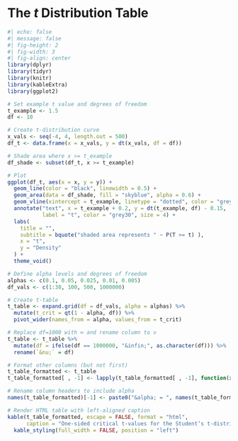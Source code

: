 # The $t$ Distribution Table {#sec-ttbl .appendix}

```r
#| echo: false
#| message: false
#| fig-height: 2
#| fig-width: 3
#| fig-align: center
library(dplyr)
library(tidyr)
library(knitr)
library(kableExtra)
library(ggplot2)

# Set example t value and degrees of freedom
t_example <- 1.5
df <- 10

# Create t-distribution curve
x_vals <- seq(-4, 4, length.out = 500)
df_t <- data.frame(x = x_vals, y = dt(x_vals, df = df))

# Shade area where x >= t_example
df_shade <- subset(df_t, x >= t_example)

# Plot
ggplot(df_t, aes(x = x, y = y)) +
  geom_line(color = "black", linewidth = 0.5) +
  geom_area(data = df_shade, fill = "skyblue", alpha = 0.6) +
  geom_vline(xintercept = t_example, linetype = "dotted", color = "grey30") +
  annotate("text", x = t_example + 0.2, y = dt(t_example, df) - 0.15, 
           label = "t", color = "grey30", size = 4) +
  labs(
    title = "",
    subtitle = bquote("shaded area represents " ~ P(T >= t) ),
    x = "t",
    y = "Density"
  ) +
  theme_void()

# Define alpha levels and degrees of freedom
alphas <- c(0.1, 0.05, 0.025, 0.01, 0.005)
df_vals <- c(1:30, 100, 500, 1000000)

# Create t-table
t_table <- expand.grid(df = df_vals, alpha = alphas) %>%
  mutate(t_crit = qt(1 - alpha, df)) %>%
  pivot_wider(names_from = alpha, values_from = t_crit)

# Replace df=1000 with ∞ and rename column to ν
t_table <- t_table %>%
  mutate(df = ifelse(df == 1000000, "&infin;", as.character(df))) %>%
  rename(`&nu;` = df)

# Format other columns (but not first)
t_table_formatted <- t_table
t_table_formatted[ , -1] <- lapply(t_table_formatted[ , -1], function(x) sprintf("%.4f", x))

# Rename column headers to include alpha
names(t_table_formatted)[-1] <- paste0("&alpha; = ", names(t_table_formatted)[-1])

# Render HTML table with left-aligned caption
kable(t_table_formatted, escape = FALSE, format = "html",
      caption = "One-sided critical t-values for the Student’s t-distribution: P(T &gt; t<sub>&nu;, &alpha;</sub>) = &alpha;. The last row shows the corresponding standard normal (z) values as degrees of freedom &nu; → &infin;.") %>%
  kable_styling(full_width = FALSE, position = "left")
```
